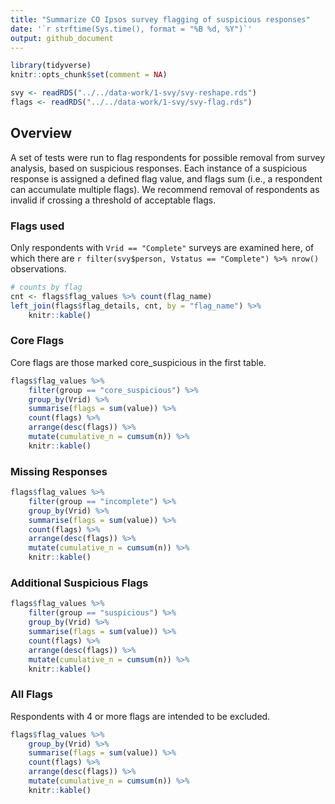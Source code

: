 ---
title: "Summarize CO Ipsos survey flagging of suspicious responses"
date: '`r strftime(Sys.time(), format = "%B %d, %Y")`'
output: github_document
---

```{r setup, message=FALSE}
library(tidyverse)
knitr::opts_chunk$set(comment = NA)
```

```{r}
svy <- readRDS("../../data-work/1-svy/svy-reshape.rds")
flags <- readRDS("../../data-work/1-svy/svy-flag.rds")
```

## Overview

A set of tests were run to flag respondents for possible removal from survey analysis, based on suspicious responses. Each instance of a suspicious response is assigned a defined flag value, and flags sum (i.e., a respondent can accumulate multiple flags). We recommend removal of respondents as invalid if crossing a threshold of acceptable flags.

### Flags used

Only respondents with `Vrid == "Complete"` surveys are examined here, of which there are `r filter(svy$person, Vstatus == "Complete") %>% nrow()` observations.

```{r}
# counts by flag
cnt <- flags$flag_values %>% count(flag_name)
left_join(flags$flag_details, cnt, by = "flag_name") %>%
    knitr::kable()
```

### Core Flags

Core flags are those marked core_suspicious in the first table.

```{r}
flags$flag_values %>%
    filter(group == "core_suspicious") %>%
    group_by(Vrid) %>%
    summarise(flags = sum(value)) %>%
    count(flags) %>%
    arrange(desc(flags)) %>%
    mutate(cumulative_n = cumsum(n)) %>%
    knitr::kable()
```

### Missing Responses

```{r}
flags$flag_values %>%
    filter(group == "incomplete") %>%
    group_by(Vrid) %>%
    summarise(flags = sum(value)) %>%
    count(flags) %>%
    arrange(desc(flags)) %>%
    mutate(cumulative_n = cumsum(n)) %>%
    knitr::kable()
```

### Additional Suspicious Flags

```{r}
flags$flag_values %>%
    filter(group == "suspicious") %>%
    group_by(Vrid) %>%
    summarise(flags = sum(value)) %>%
    count(flags) %>%
    arrange(desc(flags)) %>%
    mutate(cumulative_n = cumsum(n)) %>%
    knitr::kable()
```

### All Flags

Respondents with 4 or more flags are intended to be excluded.

```{r}
flags$flag_values %>%
    group_by(Vrid) %>%
    summarise(flags = sum(value)) %>%
    count(flags) %>%
    arrange(desc(flags)) %>%
    mutate(cumulative_n = cumsum(n)) %>%
    knitr::kable()
```
